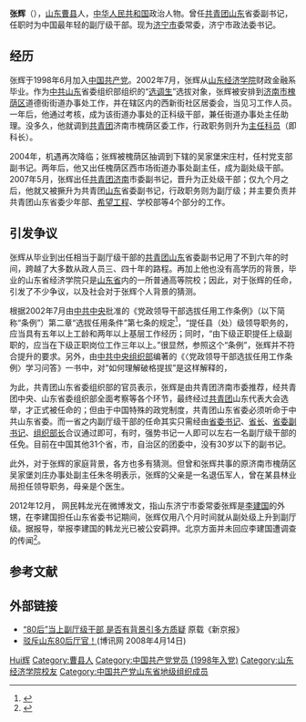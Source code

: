 {{Otheruses|张辉}}
'''张辉'''（{{bd|1980年|6月|catIdx=Z张}}），[[山东|山东]][[曹县|曹县]]人，[[中华人民共和国|中华人民共和国]]政治人物。曾任[[中國共產主義青年團|共青团]][[山东|山东]]省委副书记，任职时为中国最年轻的副厅级干部。现为[[济宁市|济宁市]]委常委，济宁市政法委书记。

== 经历 ==
张辉于1998年6月加入[[中国共产党|中国共产党]]。2002年7月，张辉从[[山东经济学院|山东经济学院]]财政金融系毕业。作为[[中共|中共]][[山东|山东]]省委组织部组织的“[[选调生|选调生]]”选拔对象，张辉被安排到[[济南市|济南市]][[槐荫区|槐荫区]]道德街街道办事处工作，并在辖区内的西新街社区居委会，当见习工作人员。一年后，他通过考核，成为该街道办事处的正科级干部，兼任街道办事处主任助理。没多久，他就调到[[中國共產主義青年團|共青团]]济南市槐荫区委工作，行政职务则升为[[主任科员|主任科员]]（即科长）。

2004年，机遇再次降临；张辉被槐荫区抽调到下辖的吴家堡宋庄村，任村党支部副书记。两年后，他又出任槐荫区西市场街道办事处副主任，成为副处级干部。2007年5月，张辉出任[[中國共產主義青年團|共青团]][[济南|济南]]市委副书记，晋升为正处级干部；仅九个月之后，他就又被撅升为共青团[[山东|山东]]省委副书记，行政职务则为副厅级；并主要负责并共青团山东省委少年部、[[希望工程|希望工程]]、学校部等4个部分的工作。

== 引发争议 ==
张辉从毕业到出任相当于副厅级干部的[[中國共產主義青年團|共青团]][[山东|山东]]省委副书记用了不到六年的时间，跨越了大多数从政人员三、四十年的路程。再加上他也没有高学历的背景，毕业的山东省经济学院只是[[山东省|山东省]]内的一所普通高等院校；因此，对于张辉的任命，引发了不少争议，以及社会对于张辉个人背景的猜测。

根据2002年7月由[[中共中央|中共中央]]批准的《党政领导干部选拔任用工作条例》（以下简称“条例”）第二章“选拔任用条件”第七条的规定<ref>{{Cite web |url=http://news.xinhuanet.com/ziliao/2003-01/18/content_695422.htm |title=新华网：党政领导干部选拔任用工作条例 |access-date=2008-04-14 |archive-date=2016-01-06 |archive-url=https://web.archive.org/web/20160106232901/http://news.xinhuanet.com/ziliao/2003-01/18/content_695422.htm |dead-url=no }}</ref>，“提任县（处）级领导职务的，应当具有五年以上工龄和两年以上基层工作经历；同时，“由下级正职提任上级副职的，应当在下级正职岗位工作三年以上。”很显然，参照这个“条例”，张辉并不符合提升的要求。另外，由[[中共中央组织部|中共中央组织部]]编著的《〈党政领导干部选拔任用工作条例〉学习问答》一书中，对“如何理解破格提拔”是这样解释的，

{{quote|破格提拔，是指选拔任用干部时，对特别优秀的年轻干部或者工作特殊需要的，可以适当放宽《干部任用条例》规定的工龄、基层工作经历、文化程度、任职年限等资格要求的限制。破格不能破选拔任用条件的‘格’。<ref>[http://www.czdj.gov.cn/buxianjinjiaoyu/ganburenyong.asp?ArticleID=404 中共常州市委组织部：党政领导干部选拔任用工作条例学习问答]{{dead link|date=2018年2月 |bot=InternetArchiveBot |fix-attempted=yes }}</ref>}}

为此，共青团山东省委组织部的官员表示，张辉是由共青团济南市委推荐，经共青团中央、山东省委组织部全面考察等各个环节，最终经过[[中國共產主義青年團|共青团]]山东代表大会选举，才正式被任命的；但由于中国特殊的政党制度，共青团山东省委必须听命于中共山东省委。而一省之内副厅级干部的任命其实只需经由[[省委书记|省委书记]]、[[省长|省长]]、[[省委副书记|省委副书记]]、[[组织部长|组织部长]]合议通过即可，有时，强势书记一人即可以左右一名副厅级干部的任免。目前在中国其他31个省，市，自治区的团委中，没有30岁以下的副书记。

此外，对于张辉的家庭背景，各方也多有猜测。但曾和张辉共事的原济南市槐荫区吴家堡刘庄办事处副主任朱冬明表示，张辉的父亲是一名退伍军人，曾在某县林业局担任领导职务，母亲是个医生。

2012年12月， 网民韩龙光在微博发文，指山东济宁市委常委张辉是[[李建国_(1946年)|李建国]]的外甥，在李建国担任山东省委书记期间，张辉仅用八个月时间就从副处级上升到副厅级。据报导，举报李建国的韩龙光已被公安羁押。北京方面并未回应李建国遭调查的传闻<ref>{{cite web|url=http://cn.rfi.fr/%E4%B8%AD%E5%9B%BD/20121217-%E5%85%A8%E5%9B%BD%E4%BA%BA%E5%A4%A7%E5%89%AF%E5%A7%94%E5%91%98%E9%95%BF%E6%9D%8E%E5%BB%BA%E5%9B%BD%E8%A2%AB%E7%BD%91%E5%8F%8B%E4%B8%BE%E6%8A%A5%E8%BF%9D%E5%8F%8D%E4%BA%BA%E4%BA%8B%E5%88%B6%E5%BA%A6%E6%8F%90%E6%8B%94%E4%BA%B2%E6%88%9A|title=全国人大副委员长李建国被网友举报违反人事制度提拔亲戚|publisher=法国广播电台|date=2012-12-17|accessdate=2017-08-19}}</ref>。

== 参考文献 ==
{{Reflist}}

== 外部链接 ==
* [http://www.chinanews.com.cn/gn/news/2008/04-12/1218858.shtml “80后”当上副厅级干部 是否有背景引多方质疑] 原载《新京报》
* [http://news.boxun.com/news/gb/pubvp/2008/04/200804140941.shtml  驳斥山东80后厅官！](博讯网 2008年4月14日)

{{Authority control}}
{{DEFAULTSORT:Zhang}}
[[Category:张姓|Hui辉]]
[[Category:曹县人|Category:曹县人]]
[[Category:中国共产党党员_(1998年入党)|Category:中国共产党党员 (1998年入党)]]
[[Category:山东经济学院校友|Category:山东经济学院校友]]
[[Category:中国共产党山东省地级组织成员|Category:中国共产党山东省地级组织成员]]